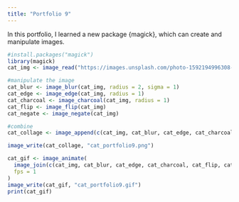 ```yaml
---
title: "Portfolio 9"
---
```


In this portfolio, I learned a new package {magick}, which can create and manipulate images. 

```r
#install.packages("magick")
library(magick)
cat_img <- image_read("https://images.unsplash.com/photo-1592194996308-7b43878e84a6?auto=format&fit=crop&w=500&h=500&q=80")
```

```r
#manipulate the image 
cat_blur <- image_blur(cat_img, radius = 2, sigma = 1)
cat_edge <- image_edge(cat_img, radius = 1)
cat_charcoal <- image_charcoal(cat_img, radius = 1)
cat_flip <- image_flip(cat_img)
cat_negate <- image_negate(cat_img)

#combine 
cat_collage <- image_append(c(cat_img, cat_blur, cat_edge, cat_charcoal, cat_flip, cat_negate))

image_write(cat_collage, "cat_portfolio9.png")
```

```r
cat_gif <- image_animate(
  image_join(c(cat_img, cat_blur, cat_edge, cat_charcoal, cat_flip, cat_negate)),
  fps = 1
)
image_write(cat_gif, "cat_portfolio9.gif")
print(cat_gif)
```

